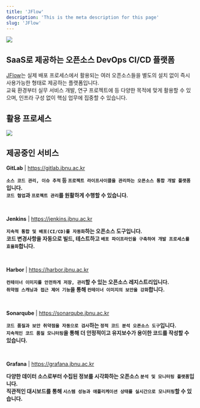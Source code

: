 ```yaml
---
title: 'JFlow'
description: 'This is the meta description for this page'
slug: 'JFlow'
---
```



[<img src="./JFlow/images/jflow-logo-fix.png" width="auto" height="auto"/>](https://jflow.jbnu.ac.kr)

## SaaS로 제공하는 오픈소스 DevOps CI/CD 플랫폼

[JFlow](https://jflow.jbnu.ac.kr/)는 실제 배포 프로세스에서 활용되는 여러 오픈소스들을 별도의 설치 없이 즉시 사용가능한 형태로 제공하는 플랫폼입니다.<br/>
교육 환경부터 실무 서비스 개발, 연구 프로젝트에 등 다양한 목적에 맞게 활용할 수 있으며, 인프라 구성 없이 핵심 업무에 집중할 수 있습니다.

## 활용 프로세스

<img src="./JFlow/images/jflow-archi.png" width="auto" height="auto"/><br/>

## 제공중인 서비스

**GitLab** | https://gitlab.jbnu.ac.kr

**`소스 코드 관리, 이슈 추적` 등 `프로젝트 라이프사이클을 관리하는 오픈소스 통합 개발 플랫폼`입니다.** <br/>
**`코드 협업`과 `프로젝트 관리`를 원활하게 수행할 수 있습니다.**

<br/>

**Jenkins** | https://jenkins.jbnu.ac.kr

**`지속적 통합 및 배포(CI/CD)를 자동화`하는 오픈소스 도구입니다.** <br/>
**코드 변경사항을 자동으로 빌드, 테스트하고 `배포 파이프라인을 구축하여 개발 프로세스를 효율화`합니다.**

<br/>

**Harbor** | https://harbor.jbnu.ac.kr

**`컨테이너 이미지를 안전하게 저장, 관리`할 수 있는 오픈소스 레지스트리입니다.** <br/>
**`취약점 스캐닝과 접근 제어 기능`을 통해 `컨테이너 이미지의 보안을 강화`합니다.**

<br/>

**Sonarqube** | https://sonarqube.jbnu.ac.kr

**`코드 품질과 보안 취약점을 자동으로 검사`하는 `정적 코드 분석 오픈소스 도구`입니다.** <br/>
**`지속적인 코드 품질 모니터링`을 통해 더 안정적이고 유지보수가 용이한 코드를 작성할 수 있습니다.**

<br/>

**Grafana** | https://grafana.jbnu.ac.kr

**다양한 데이터 소스로부터 수집된 정보를 시각화하는 오픈소스 `분석 및 모니터링 플랫폼`입니다.** <br/>
**직관적인 대시보드를 통해 `시스템 성능과 애플리케이션 상태를 실시간으로 모니터링`할 수 있습니다.**

